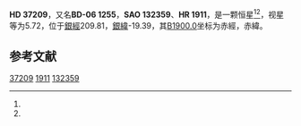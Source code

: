 {{Starbox begin
| name = HD 37209
}}
{{Starbox observe
| epoch = [[J2000.0|J2000.0]]
| constell = {{星座名待查}}<ref name=SIMBAD>{{cite web
 | url=http://simbad.u-strasbg.fr/simbad/sim-id?Ident=HR+1911
 | title=Pulsating variable Star
 | publisher=Centre de Données astronomiques de Strasbourg
 | work=SIMBAD
 | accessdate=2012-07-13
 | archive-date=2016-03-17
 | archive-url=https://web.archive.org/web/20160317011434/http://simbad.u-strasbg.fr/simbad/sim-id?Ident=HR+1911
 | dead-url=no
 }}</ref><ref name=DATA>{{cite web
 | url=http://vizier.u-strasbg.fr/viz-bin/VizieR-5?-out.add=.&-source=5050&-corr=PK=HR&-out.max=9999&HR=1911
 | title=VizieR Detailed Page
 | accessdate=2012-07-13
 | archive-date=2016-03-04
 | archive-url=https://web.archive.org/web/20160304215502/http://vizier.u-strasbg.fr/viz-bin/VizieR-5?-out.add=.&-source=5050&-corr=PK=HR&-out.max=9999&HR=1911
 | dead-url=no
 }}</ref>
| 星官 = 
| ra = {{RA|5|36|35.7}}<ref name=SIMBAD /><ref name=DATA />
| dec = {{DEC|-6|3|54}}<ref name=SIMBAD /><ref name=DATA />
| appmag_v = 5.72<ref name=SIMBAD /><ref name=DATA />
}}
{{Starbox character
| class = B1V<ref name=SIMBAD /><ref name=DATA />
| b-v = -0.22<ref name=SIMBAD /><ref name=DATA />
| u-b = -0.91<ref name=SIMBAD /><ref name=DATA />
| r-i = -0.25<ref name=SIMBAD /><ref name=DATA />
| variable = 
}}
{{Starbox astrometry
| radial_v = -0.91
| prop_mo_ra = 28
| parallax = 
| p_error = 
}}
{{Starbox catalog
| names =BD-06 1255，[[SAO星表|SAO]] 132359，[[HD星表|HD]] 37209，[[HR星表|HR]] 1911}}
{{Starbox reference |Simbad=HR+1911}}
{{Starbox end}}

'''HD 37209'''，又名'''BD-06 1255'''，'''SAO 132359'''、'''HR 1911'''，是一颗恒星<ref name=SIMBAD /><ref name=DATA />，视星等为5.72，位于[[銀道座標系|銀經]]209.81，[[銀道座標系|銀緯]]-19.39，其[[B1900.0|B1900.0]]坐标为赤經{{RA|5|31|42.5}}，赤緯{{DEC|-6|-19.39|39}}。

== 参考文献 ==
{{reflist}}

{{star-stub}}

[[Category:HD和HDE天體|37209]]
[[Category:HR天體|1911]]
[[Category:SAO天體|132359]]